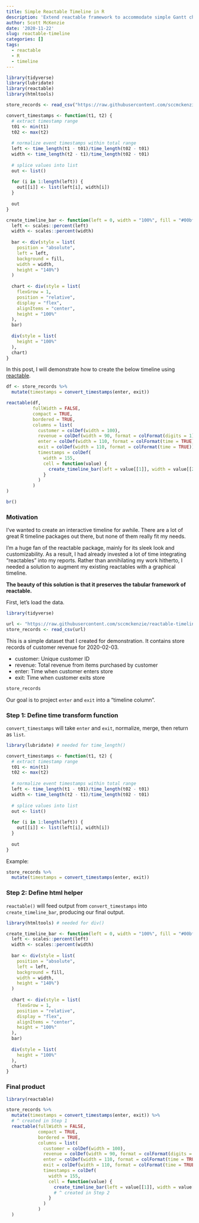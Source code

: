 ```yaml
---
title: Simple Reactable Timeline in R
description: 'Extend reactable framework to accommodate simple Gantt chart'
author: Scott McKenzie
date: '2020-11-22'
slug: reactable-timeline
categories: []
tags: 
  - reactable
  - R
  - timeline
---
```



```r
library(tidyverse)
library(lubridate)
library(reactable)
library(htmltools)
```


```r
store_records <- read_csv("https://raw.githubusercontent.com/sccmckenzie/reactable-timeline/master/customer_df.csv")

convert_timestamps <- function(t1, t2) {
  # extract timestamp range
  t01 <- min(t1)
  t02 <- max(t2)
  
  # normalize event timestamps within total range
  left <- time_length(t1 - t01)/time_length(t02 - t01)
  width <- time_length(t2 - t1)/time_length(t02 - t01)
  
  # splice values into list
  out <- list()
  
  for (i in 1:length(left)) {
    out[[i]] <- list(left[i], width[i])
  }
  
  out
}

create_timeline_bar <- function(left = 0, width = "100%", fill = "#00bfc4") {
  left <- scales::percent(left)
  width <- scales::percent(width)
  
  bar <- div(style = list(
    position = "absolute",
    left = left,
    background = fill,
    width = width,
    height = "140%")
  )
  
  chart <- div(style = list(
    flexGrow = 1,
    position = "relative",
    display = "flex",
    alignItems = "center",
    height = "100%"
  ), 
  bar)
  
  div(style = list(
    height = "100%"
  ), 
  chart)
}
```

In this post, I will demonstrate how to create the below timeline using [reactable](https://glin.github.io/reactable/).

```r
df <- store_records %>% 
  mutate(timestamps = convert_timestamps(enter, exit))

reactable(df,
          fullWidth = FALSE,
          compact = TRUE,
          bordered = TRUE,
          columns = list(
            customer = colDef(width = 100),
            revenue = colDef(width = 90, format = colFormat(digits = 1)),
            enter = colDef(width = 110, format = colFormat(time = TRUE)),
            exit = colDef(width = 110, format = colFormat(time = TRUE)),
            timestamps = colDef(
              width = 155,
              cell = function(value) {
                create_timeline_bar(left = value[[1]], width = value[[2]])
              }
            )
          )
)
```

```r
br()
```

### Motivation

I've wanted to create an interactive timeline for awhile. There are a lot of great R timeline packages out there, but none of them really fit my needs. 

I'm a huge fan of the reactable package, mainly for its sleek look and customizability. As a result, I had already invested a lot of time integrating "reactables" into my reports. Rather than annihilating my work hitherto, I needed a solution to augment my existing reactables with a graphical timeline.

**The beauty of this solution is that it preserves the tabular framework of reactable.**

First, let's load the data.

```r
library(tidyverse)

url <- "https://raw.githubusercontent.com/sccmckenzie/reactable-timeline/master/customer_df.csv"
store_records <- read_csv(url)
```

This is a simple dataset that I created for demonstration. It contains store records of customer revenue for 2020-02-03.

* customer: Unique customer ID
* revenue: Total revenue from items purchased by customer
* enter: Time when customer enters store
* exit: Time when customer exits store

```r
store_records
```

Our goal is to project `enter` and `exit` into a "timeline column".

### Step 1: Define time transform function

`convert_timestamps` will take `enter` and `exit`, normalize, merge, then return as `list`.

```r
library(lubridate) # needed for time_length()

convert_timestamps <- function(t1, t2) {
  # extract timestamp range
  t01 <- min(t1)
  t02 <- max(t2)
  
  # normalize event timestamps within total range
  left <- time_length(t1 - t01)/time_length(t02 - t01)
  width <- time_length(t2 - t1)/time_length(t02 - t01)
  
  # splice values into list
  out <- list()
  
  for (i in 1:length(left)) {
    out[[i]] <- list(left[i], width[i])
  }
  
  out
}
```

Example:
```r
store_records %>% 
  mutate(timestamps = convert_timestamps(enter, exit))
```

### Step 2: Define html helper

`reactable()` will feed output from `convert_timestamps` into `create_timeline_bar`, producing our final output.

```r
library(htmltools) # needed for div()

create_timeline_bar <- function(left = 0, width = "100%", fill = "#00bfc4") {
  left <- scales::percent(left)
  width <- scales::percent(width)
  
  bar <- div(style = list(
    position = "absolute",
    left = left,
    background = fill,
    width = width,
    height = "140%")
  )
  
  chart <- div(style = list(
    flexGrow = 1,
    position = "relative",
    display = "flex",
    alignItems = "center",
    height = "100%"
  ), 
  bar)
  
  div(style = list(
    height = "100%"
  ), 
  chart)
}
```

### Final product

```r
library(reactable)

store_records %>% 
  mutate(timestamps = convert_timestamps(enter, exit)) %>% 
  # ^ created in Step 1
  reactable(fullWidth = FALSE,
            compact = TRUE,
            bordered = TRUE,
            columns = list(
              customer = colDef(width = 100),
              revenue = colDef(width = 90, format = colFormat(digits = 1)),
              enter = colDef(width = 110, format = colFormat(time = TRUE)),
              exit = colDef(width = 110, format = colFormat(time = TRUE)),
              timestamps = colDef(
                width = 155,
                cell = function(value) {
                  create_timeline_bar(left = value[[1]], width = value[[2]])
                  # ^ created in Step 2
                }
              )
            )
  )
```

